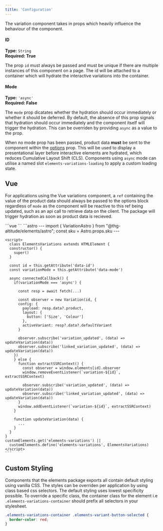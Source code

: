 ```yaml
---
title: 'Configuration'
---
```


The variation component takes in props which heavily influence the behaviour of the component.

#### ID

**Type:** `String` \
**Required: True**

The prop `id` must always be passed and must be unique if there are multiple instances of this component on a page. The id will be attached to a container which will hydrate the interactive variations into the container.

#### Mode

**Type:** `'async'` \
**Required: False**

The `mode` prop dicatates whether the hydration should occur immediately or whether it should be deferred. By default, the absence of this prop signals that hydration should occur immediately and the component itself will trigger the hydration. This can be overriden by providing `async` as a value to the prop.

When no mode prop has been passed, product data **must** be sent to the component within the [options](/packages/elements/#options) prop. This will be used to display a presentational layer before interactive elements are hydrated, which reduces Cumulative Layout Shift (CLS). Components using `async` mode can utilise a named slot `elements-variations-loading` to apply a custom loading state.

## Vue

For applications using the Vue variations component, a `ref` containing the value of the product data should always be passed to the options block regardless of `mode` as the component will be reactive to this ref being updated, such as an api call to retrieve data on the client. The package will trigger hydration as soon as product data is recieved.

  <Tabs>
    <TabItem label="Preview">
      <Preview>
        <Variations sku="10530943" client:visible />
      </Preview>
    </TabItem>
    <TabItem label="async">
    ```vue
    <script setup>
      import { VariationVue } from "@thg-altitude/elements/vue";
      import { ref, onMounted } from 'vue'
      const props = defineProps({
        sku: String
      })
      const productData = ref(null)

      onMounted(async () => {
        productData.value = await fetch(...)
      })
    </script>

    <template>
      <VariationVue
          :id="sku"
          mode='async'
          :options="{
            product: productData,
            layout: {
              button: ['Size', 'Colour']
            }
          }"
      >
        <template #elements-variations-loading>
          <p>Loading...</p>
        </template>
      </VariationVue>
    </template>
    ```
    </TabItem>
    <TabItem label="default">
    ```vue
    <script setup>
      import { VariationVue } from "@thg-altitude/elements/vue";
      import { ref } from 'vue'
      const props = defineProps({
        product: Object
      })
      const productData = ref(props?.product)
    </script>

    <template>
      <VariationVue
          :id="productData.sku.toString()"
          :options="{
            product: productData,
            layout: {
              button: ['Size', 'Colour']
            }
          }"
      />
    </template>
    ```
    </TabItem>

  </Tabs>

## Astro

For applications using the Astro variation component, there is required setup on the client side to define a custom class named `elements-variations`.

For `mode: async` an application is required to invoke hydration by importing the `Variation` helper function. This function requires the following fields:

- `id: String` - This should be the same ID as attached to the variation instance and can easily obtained from the custom class attribute `data-id`.
- `Object.config: Object` - This contains the `payload` from the client side call including fields listed in the schema outlined in the [options](/packages/elements/#options) section, `layout` options and the `activeVariant` sku.

The `Variation` function returns back an observer, which can be used to [subscribe to channels](/packages/elements/#event-subscription)

For non-async modes, the custom element must still be defined, but the Astro variation component will hydrate the interactive elements in. The observer to be used to [subscribe to channels](/packages/elements/#event-subscription) will be added to the window object as `window.elements[id]`.


<Tabs>
    <TabItem label="Preview">
      <Preview>
        <VariationsAstro sku="10530943" />
      </Preview>
    </TabItem>
    <TabItem label="async">
    ```astro
    ---
      import { VariationAstro } from "@thg-altitude/elements/astro";
      const sku = Astro.props.sku
    ---

    <VariationAstro id={sku} mode='async'><p slot="elements-variations-loading">Loading...</p></VariationAstro>

    <script>
    import { Variation } from '@thg-altitude/elements/variations'
    class ElementsVariations extends HTMLElement {
      constructor() {
        super()
      }
      async connectedCallback() {
        const id = this.getAttribute('data-id')

        const resp = await fetch(...)

        const activeVariant = resp.data?.product?.defaultVariant?.sku

        const observer = new Variation(id, {
          config: {
            payload: resp?.data?.product,
            layout: {
              button: ['Size', 'Colour']
            },
            activeVariant
          }
        })
      }
    }
    customElements.get('elements-variations') ||
      customElements.define('elements-variations', ElementsVariations)
    </script>
    ```
    </TabItem>
    <TabItem label="default">
    ```astro
    ---
    import { VariationAstro } from "@thg-altitude/elements/astro";
    const sku = Astro.props.sku
    ---
    <VariationAstro id={sku} options={{
      product: Astro.props.productData,
      activeVariant: Astro.props.productData.defaultVariant,
      layout: {
        button: ['Size', 'Colour']
      }
    }} />

    <script>
      class ElementsVariations extends HTMLElement {
      constructor() {
        super()
      }
      const id = this.getAttribute('data-id')
      async connectedCallback() {
        window.addEventListener(`variation-${id}`, extractSSRContext)
        function extractSSRContext() {
          const observer = window.elements[id].observer
          window.removeEventListener(`variation-${id}`, extractSSRContext)
        }
      }
    }
    customElements.get('elements-variations') ||
      customElements.define('elements-variations', ElementsVariations)
    </script>
    ```
    </TabItem>

  </Tabs>

#### Options

The `options` prop will contain additional fields which allows customisability as to how the variations should be displayed in the presentational layer.

##### options.layout

**Type:** `Object` \
**Required: False**

The Variations component supports two variation styles, dropdowns and buttons. By default, all variations will display as a dropdown. If this is not desired, an optional prop `layout` can be supplied to `options` to specify what "Option Keys" should be displayed as buttons.

Layout options will only take effect when `productData` is supplied through component props, or passed through the `config.layout` key to the [Variations](/packages/elements/#astro) helper function depending on the mode.

##### options.activeVariant

**Type:** `Number` \
**Required: False**

The active variant sku will be used to pre select a specific product variation. If no active variant sku has been supplied, the elements package will default to the first in stock product in the variants array, if no products are in stock the first variant will be used.

##### options.product

**Type:** `Object` \
**Required: Framework Dependant - see [mode](/packages/elements/#mode)**

When the `mode` prop is **not** set to `async` (or no mode is supplied), a product block must be sent to the component using the fields provided in the below schema. This product block will be used to render the presentational layer before the interactive elements are hydrated in.

<Tabs>
  <TabItem label="Vue">
    ```vue
      <VariationVue
        :id="productData.sku.toString()"
        :options="{
          layout: {
            button: ['Colour', 'Size'],
          },
          activeVariant: productData.defaultVariant,
          product: productData
        }"
      />
    ```
  </TabItem>
  <TabItem label="Astro">
  ```astro
    <VariationAstro
        id={Astro.props.productData.sku.toString()}
        options={
          {
            layout: { button: ['Size', 'Colour'] },
            activeVariant: Astro.props.productData.defaultVariant,
            product: Astro.props.productData
          }
        }
    />
  ```
  </TabItem>
  <TabItem label="Schema">
  ```gql
    product(sku: $sku, strict: false) {
    sku
    linkedOn
    options {
      key
      choices {
        optionKey
        key
        colour
        title
      }
    }
    variants {
      sku
      inStock
      choices {
        optionKey
        key
        colour
        title
      }
    }
    defaultVariant(
      options: {
        currency: $currency
        shippingDestination: $shippingDestination
      }
    ) {
      sku
      inStock
      choices {
        optionKey
        key
        colour
        title
      }
    }
  }
  ```
  </TabItem>
</Tabs>

## Event Subscription

When variations are interacted with, the variation component will publish data relating to that variation. The data published will contain the `sku` and `stock` of the given product. Applications can then opt in to make any relavant presentational updates when variations change.

This data will be retrieved differently dependant on the framework used as seen in the examples below.

<Tabs>
  <TabItem label="Preview">
    <Preview>
      <VariationProduct client:load />
    </Preview>
  </TabItem>
  <TabItem label="Vue">
  ```vue
  <script setup>
import { ref } from "vue";
import { VariationVue } from "@thg-altitude/elements";

const props = defineProps({
productData: Object,
});

const activeVariant = ref(
props.productData.defaultVariant.sku
? props.productData.defaultVariant
: props.productData.variants.find((variant) => variant.inStock) || props.productData.variants?.[0]
);

function handleVariationUpdate(data) {
activeVariant.value = props.productData.variants.find(
(variant) => variant.sku == data.sku
);
}

</script>

<template>
  <h3>{{ activeVariant.title }}</h3>  
  <VariationVue
    :id="productData.sku.toString()"
    :options="{
      activeVariant: activeVariant.sku.toString()
      product: productData,
      layout: { button: ['Size', 'Colour'] },
    }"
    @variationUpdated="handleVariationUpdate"
    @linkedVariationUpdated="handleVariationUpdate"
  />
</template>
  ```
  </TabItem>
  <TabItem label="Astro">
    ```astro
    ---
    import { VariationAstro } from "@thg-altitude/elements/astro";
    const sku = Astro.props.sku
    ---
    <VariationAstro id={sku} options={{
      product: Astro.props.productData,
      activeVariant: Astro.props.productData.defaultVariant,
      layout: {
        button: ['Size', 'Colour']
      }
    }} />

    <script>
      class ElementsVariations extends HTMLElement {
      constructor() {
        super()
      }

      const id = this.getAttribute('data-id')
      const variationMode = this.getAttribute('data-mode')

      async connectedCallback() {
        if(variationMode === 'async') {

          const resp = await fetch(...)

          const observer = new Variation(id, {
          config: {
            payload: resp.data?.product,
            layout: {
              button: ['Size', 'Colour']
            },
            activeVariant: resp?.data?.defaultVariant
          }

          observer.subscribe('variation_updated', (data) => updateVariation(data))
          observer.subscribe('linked_variation_updated', (data) => updateVariation(data))
        })
        } else {
          function extractSSRContext() {
            const observer = window.elements[id].observer
            window.removeEventListener(`variation-${id}`, extractSSRContext)

            observer.subscribe('variation_updated', (data) => updateVariation(data))
            observer.subscribe('linked_variation_updated', (data) => updateVariation(data))
          }
          window.addEventListener(`variation-${id}`, extractSSRContext)
        }

        function updateVariation(data) {
          ...
        }
      }
    }
    customElements.get('elements-variations') ||
      customElements.define('elements-variations', ElementsVariations)
    </script>
    ```

  </TabItem>
</Tabs>

## Custom Styling

Components that the elements package exports all contain default styling using vanilla CSS. The styles can be overriden per application by using class based css selectors. The default styling uses lowest specificity possible. To override a specific class, the container class for the element i.e `.elements-variations-container` should prefix all selectors in your stylesheet.

```css
.elements-variations-container .elements-variant-button-selected {
  border-color: red;
}
```
